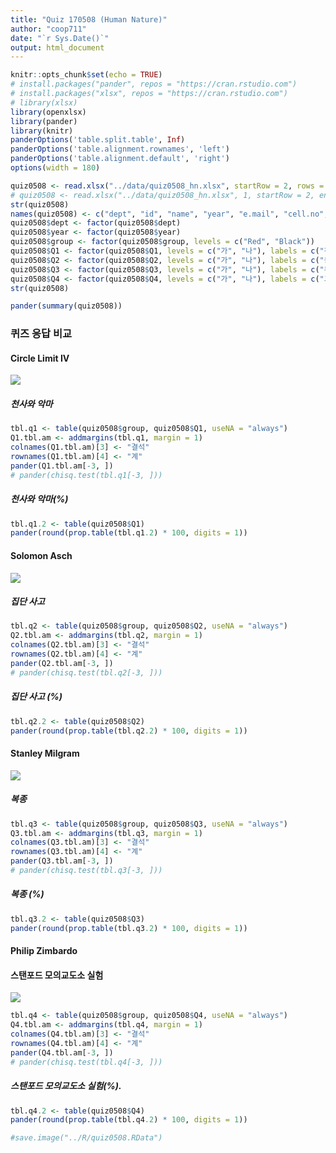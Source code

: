 ```yaml
---
title: "Quiz 170508 (Human Nature)"
author: "coop711"
date: "`r Sys.Date()`"
output: html_document
---
```


```r
knitr::opts_chunk$set(echo = TRUE)
# install.packages("pander", repos = "https://cran.rstudio.com")
# install.packages("xlsx", repos = "https://cran.rstudio.com")
# library(xlsx)
library(openxlsx)
library(pander)
library(knitr)
panderOptions('table.split.table', Inf)
panderOptions('table.alignment.rownames', 'left')
panderOptions('table.alignment.default', 'right')
options(width = 180)
```

```r
quiz0508 <- read.xlsx("../data/quiz0508_hn.xlsx", startRow = 2, rows = 2:161, cols = c(3:7, 9:14))
# quiz0508 <- read.xlsx("../data/quiz0508_hn.xlsx", 1, startRow = 2, endRow = 161, colIndex = c(3:7, 9:14), colClasses = c(rep("character", 11)), stringsAsFactors = FALSE)
str(quiz0508)
names(quiz0508) <- c("dept", "id", "name", "year", "e.mail", "cell.no", "Q1", "Q2", "Q3", "Q4", "group")
quiz0508$dept <- factor(quiz0508$dept)
quiz0508$year <- factor(quiz0508$year)
quiz0508$group <- factor(quiz0508$group, levels = c("Red", "Black"))
quiz0508$Q1 <- factor(quiz0508$Q1, levels = c("가", "나"), labels = c("천사", "악마"))
quiz0508$Q2 <- factor(quiz0508$Q2, levels = c("가", "나"), labels = c("동조", "거부"))
quiz0508$Q3 <- factor(quiz0508$Q3, levels = c("가", "나"), labels = c("누를 것이다", "누르지 않는다"))
quiz0508$Q4 <- factor(quiz0508$Q4, levels = c("가", "나"), labels = c("그들과 같이", "그들과 달리"))
str(quiz0508)
```

```r
pander(summary(quiz0508))
```

### 퀴즈 응답 비교

#### Circle Limit IV

![](../pics/Quiz170508_hn_Q1.png)

##### 천사와 악마

```r
tbl.q1 <- table(quiz0508$group, quiz0508$Q1, useNA = "always")
Q1.tbl.am <- addmargins(tbl.q1, margin = 1)
colnames(Q1.tbl.am)[3] <- "결석"
rownames(Q1.tbl.am)[4] <- "계"
pander(Q1.tbl.am[-3, ])
# pander(chisq.test(tbl.q1[-3, ]))
```

##### 천사와 악마(%)

```r
tbl.q1.2 <- table(quiz0508$Q1)
pander(round(prop.table(tbl.q1.2) * 100, digits = 1))
```

#### Solomon Asch

![](../pics/Quiz170508_hn_Q2.png)

##### 집단 사고

```r
tbl.q2 <- table(quiz0508$group, quiz0508$Q2, useNA = "always")
Q2.tbl.am <- addmargins(tbl.q2, margin = 1)
colnames(Q2.tbl.am)[3] <- "결석"
rownames(Q2.tbl.am)[4] <- "계"
pander(Q2.tbl.am[-3, ])
# pander(chisq.test(tbl.q2[-3, ]))
```

##### 집단 사고 (%)

```r
tbl.q2.2 <- table(quiz0508$Q2)
pander(round(prop.table(tbl.q2.2) * 100, digits = 1))
```

#### Stanley Milgram

![](../pics/Quiz170508_hn_Q3.png)

##### 복종

```r
tbl.q3 <- table(quiz0508$group, quiz0508$Q3, useNA = "always")
Q3.tbl.am <- addmargins(tbl.q3, margin = 1)
colnames(Q3.tbl.am)[3] <- "결석"
rownames(Q3.tbl.am)[4] <- "계"
pander(Q3.tbl.am[-3, ])
# pander(chisq.test(tbl.q3[-3, ]))
```

##### 복종 (%)

```r
tbl.q3.2 <- table(quiz0508$Q3)
pander(round(prop.table(tbl.q3.2) * 100, digits = 1))
```

#### Philip Zimbardo

#### 스탠포드 모의교도소 실험

![](../pics/Quiz170508_hn_Q4.png)

```r
tbl.q4 <- table(quiz0508$group, quiz0508$Q4, useNA = "always")
Q4.tbl.am <- addmargins(tbl.q4, margin = 1)
colnames(Q4.tbl.am)[3] <- "결석"
rownames(Q4.tbl.am)[4] <- "계"
pander(Q4.tbl.am[-3, ])
# pander(chisq.test(tbl.q4[-3, ]))
```

##### 스탠포드 모의교도소 실험(%).  

```r
tbl.q4.2 <- table(quiz0508$Q4)
pander(round(prop.table(tbl.q4.2) * 100, digits = 1))
```

```r
#save.image("../R/quiz0508.RData")
```